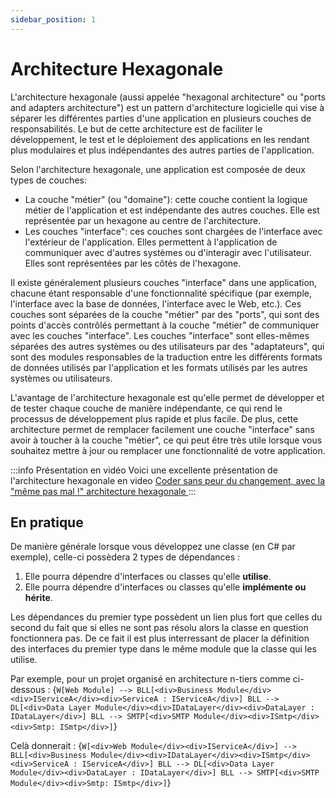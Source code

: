```yaml
---
sidebar_position: 1
---
```



# Architecture Hexagonale

L'architecture hexagonale (aussi appelée "hexagonal architecture" ou "ports and adapters architecture") est un pattern d'architecture logicielle qui vise à séparer les différentes parties d'une application en plusieurs couches de responsabilités. Le but de cette architecture est de faciliter le développement, le test et le déploiement des applications en les rendant plus modulaires et plus indépendantes des autres parties de l'application.

Selon l'architecture hexagonale, une application est composée de deux types de couches:

- La couche "métier" (ou "domaine"): cette couche contient la logique métier de l'application et est indépendante des autres couches. Elle est représentée par un hexagone au centre de l'architecture.
- Les couches "interface": ces couches sont chargées de l'interface avec l'extérieur de l'application. Elles permettent à l'application de communiquer avec d'autres systèmes ou d'interagir avec l'utilisateur. Elles sont représentées par les côtés de l'hexagone.

Il existe généralement plusieurs couches "interface" dans une application, chacune étant responsable d'une fonctionnalité spécifique (par exemple, l'interface avec la base de données, l'interface avec le Web, etc.). Ces couches sont séparées de la couche "métier" par des "ports", qui sont des points d'accès contrôlés permettant à la couche "métier" de communiquer avec les couches "interface". Les couches "interface" sont elles-mêmes séparées des autres systèmes ou des utilisateurs par des "adaptateurs", qui sont des modules responsables de la traduction entre les différents formats de données utilisés par l'application et les formats utilisés par les autres systèmes ou utilisateurs.

L'avantage de l'architecture hexagonale est qu'elle permet de développer et de tester chaque couche de manière indépendante, ce qui rend le processus de développement plus rapide et plus facile. De plus, cette architecture permet de remplacer facilement une couche "interface" sans avoir à toucher à la couche "métier", ce qui peut être très utile lorsque vous souhaitez mettre à jour ou remplacer une fonctionnalité de votre application.

:::info Présentation en vidéo
Voici une excellente présentation de l'architecture hexagonale en video [Coder sans peur du changement, avec la "même pas mal !" architecture hexagonale
](https://www.youtube.com/watch?v=wZ7cxcU4iPE)
:::

## En pratique

De manière générale lorsque vous développez une classe (en C# par exemple), celle-ci possèdera 2 types de dépendances :

1. Elle pourra dépendre d'interfaces ou classes qu'elle **utilise**. 
2. Elle pourra dépendre d'interfaces ou classes qu'elle **implémente ou hérite**. 

Les dépendances du premier type possèdent un lien plus fort que celles du second du fait que si elles ne sont pas résolu alors la classe en question fonctionnera pas. 
De ce fait il est plus interressant de placer la définition des interfaces du premier type dans le même module que la classe qui les utilise.

Par exemple, pour un projet organisé en architecture n-tiers comme ci-dessous :
<Diagram id='example-ntiers' type="graph TD">{`
    W[Web Module] --> BLL[<div>Business Module</div><div>IServiceA</div><div>ServiceA : IServiceA</div>]
    BLL --> DL[<div>Data Layer Module</div><div>IDataLayer</div><div>DataLayer : IDataLayer</div>]
    BLL --> SMTP[<div>SMTP Module</div><div>ISmtp</div><div>Smtp: ISmtp</div>]
`}</Diagram>

Celà donnerait :
<Diagram id='example-hexa' type="graph TD">{`
    W[<div>Web Module</div><div>IServiceA</div>] --> BLL[<div>Business Module</div><div>IDataLayer</div><div>ISmtp</div><div>ServiceA : IServiceA</div>]
    BLL --> DL[<div>Data Layer Module</div><div>DataLayer : IDataLayer</div>]
    BLL --> SMTP[<div>SMTP Module</div><div>Smtp: ISmtp</div>]
`}</Diagram>